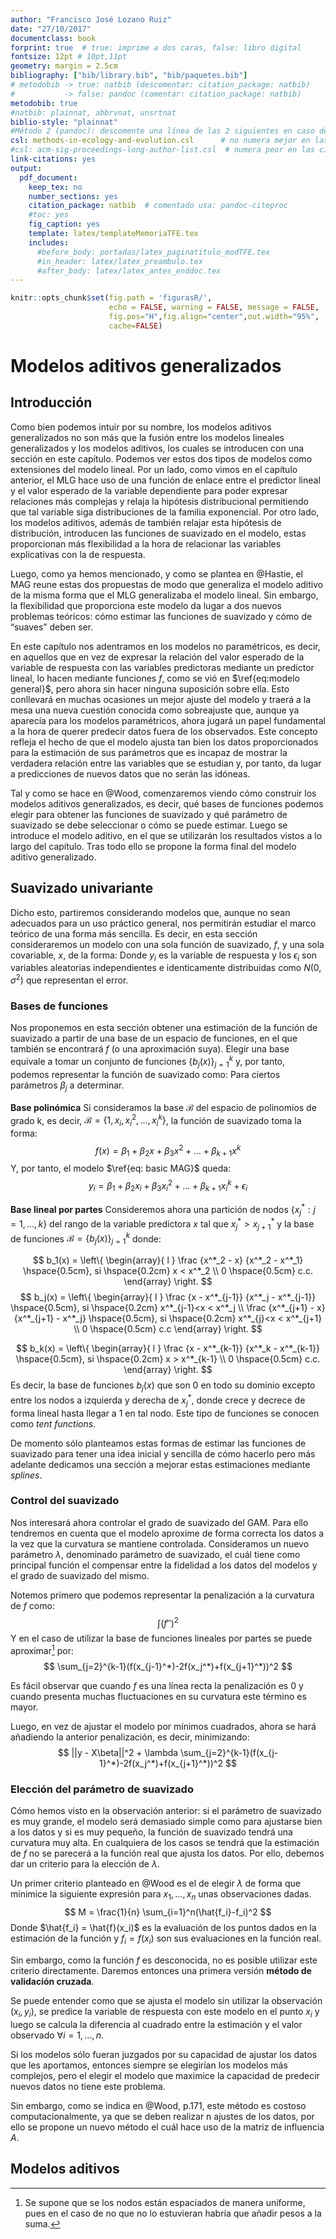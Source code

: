 ```yaml
---
author: "Francisco José Lozano Ruiz"
date: "27/10/2017"
documentclass: book
forprint: true  # true: imprime a dos caras, false: libro digital
fontsize: 12pt # 10pt,11pt
geometry: margin = 2.5cm 
bibliography: ["bib/library.bib", "bib/paquetes.bib"]
# metodobib -> true: natbib (descomentar: citation_package: natbib) 
#           -> false: pandoc (comentar: citation_package: natbib)
metodobib: true
#natbib: plainnat, abbrvnat, unsrtnat
biblio-style: "plainnat"
#Método 2 (pandoc): descomente una línea de las 2 siguientes en caso de usarlo
csl: methods-in-ecology-and-evolution.csl      # no numera mejor en las citas
#csl: acm-sig-proceedings-long-author-list.csl  # numera peor en las citas
link-citations: yes
output: 
  pdf_document:
    keep_tex: no
    number_sections: yes
    citation_package: natbib  # comentado usa: pandoc-citeproc
    #toc: yes
    fig_caption: yes
    template: latex/templateMemoriaTFE.tex
    includes:
      #before_body: portadas/latex_paginatitulo_modTFE.tex
      #in_header: latex/latex_preambulo.tex
      #after_body: latex/latex_antes_enddoc.tex
---
```




```r
knitr::opts_chunk$set(fig.path = 'figurasR/',
                      echo = FALSE, warning = FALSE, message = FALSE,
                      fig.pos="H",fig.align="center",out.width="95%",
                      cache=FALSE)

```


<!-- \setcounter{chapter}{2} -->
<!-- \setcounter{chapter}{2} escribir 2 para capítulo 3  -->
<!-- \pagenumbering{arabic} -->

\ifdefined\ifprincipal
\else
\setlength{\parindent}{1em}
\pagestyle{fancy}
\setcounter{tocdepth}{4}
\tableofcontents
<!-- \nocite{*} -->
\fi

\ifdefined\ifdoblecara
\fancyhead{}{}
\fancyhead[LE,RO]{\scriptsize\rightmark}
\fancyfoot[LO,RE]{\scriptsize\slshape \leftmark}
\fancyfoot[C]{}
\fancyfoot[LE,RO]{\footnotesize\thepage}
\else
\fancyhead{}{}
\fancyhead[RO]{\scriptsize\rightmark}
\fancyfoot[LO]{\scriptsize\slshape \leftmark}
\fancyfoot[C]{}
\fancyfoot[RO]{\footnotesize\thepage}
\fi
\renewcommand{\headrulewidth}{0.4pt}
\renewcommand{\footrulewidth}{0.4pt}

\theoremstyle{remark}
\newtheorem{observación}{Observación}[section]
\theoremstyle{definition}
\newtheorem{definición}{Definición}[section]
\theoremstyle{definición}
\newtheorem{proposición}{Proposición}[section]
\theoremstyle{remark}
\newtheorem{ejemplo}{Ejemplo}[section]

# Modelos aditivos generalizados

## Introducción

Como bien podemos intuir por su nombre, los modelos aditivos generalizados no son más que la fusión entre los modelos lineales generalizados y los modelos aditivos, los cuales se introducen con una sección en este capítulo. Podemos ver estos dos tipos de modelos como extensiones del modelo lineal. Por un lado, como vimos en el capítulo anterior, el MLG hace uso de una función de enlace entre el predictor lineal y el valor esperado de la variable dependiente para poder expresar relaciones más complejas y relaja la hipótesis distribucional permitiendo que tal variable siga distribuciones de la familia exponencial. Por otro lado, los modelos aditivos, además de también relajar esta hipótesis de distribución, introducen las funciones de suavizado en el modelo, estas proporcionan más flexibilidad a la hora de relacionar las variables explicativas con la de respuesta.

Luego, como ya hemos mencionado, y como se plantea en @Hastie, el MAG reune estas dos propuestas de modo que generaliza el modelo aditivo de la misma forma que el MLG generalizaba el modelo lineal. Sin embargo, la flexibilidad que proporciona este modelo da lugar a dos nuevos problemas teóricos: cómo estimar las funciones de suavizado y cómo de "suaves" deben ser. 

En este capítulo nos adentramos en los modelos no paramétricos, es decir, en aquellos que en vez de expresar la relación del valor esperado de la variable de respuesta con las variables predictoras mediante un predictor lineal, lo hacen mediante funciones $f$, como se vió en $\ref{eq:modelo general}$, pero ahora sin hacer ninguna suposición sobre ella. Esto conllevará en muchas ocasiones un mejor ajuste del modelo y traerá a la mesa una nueva cuestión conocida como sobreajuste que, aunque ya aparecía para los modelos paramétricos, ahora jugará un papel fundamental a la hora de querer predecir datos fuera de los observados. Este concepto refleja el hecho de que el modelo ajusta tan bien los datos proporcionados para la estimación de sus parámetros que es incapaz de mostrar la verdadera relación entre las variables que se estudian y, por tanto, da lugar a predicciones de nuevos datos que no serán las idóneas.

Tal y como se hace en @Wood, comenzaremos viendo cómo construir los modelos aditivos generalizados, es decir, qué bases de funciones podemos elegir para obtener las funciones de suavizado y qué parámetro de suavizado se debe seleccionar o cómo se puede estimar. Luego se introduce el modelo aditivo, en el que se utilizarán los resultados vistos a lo largo del capítulo. Tras todo ello se propone la forma final del modelo aditivo generalizado.


\begin{definición}[Estructura básica del modelo aditivo generalizado]
$$
\mu = \begin{pmatrix} \mu_1 \\ \vdots \\ \mu_n \end{pmatrix} = 
\begin{pmatrix} E[Y_1] \\ \vdots \\ E[Y_n] \end{pmatrix} = E[Y]
$$
\begin{equation}
g(\mu_i) = A_i\theta + f_1(x_{1i} + f_2(x_{2i}) + f_3(x_{3i},x_{4i}) + \dots  \hspace{0.5cm}, 
\forall i =1,\dots,n
\label{eq:MAG}
\end{equation}
Donde:
\begin{itemize}
  \item $Y_i$ es la variable de respuesta y sigue una distribución de la familia exponencial de media $\mu_i$ y parámetro de escalado $\phi$. A partir de ahora esto lo denotaremos por: $Y_i \backsim EF(\mu_i,\phi)$.
  \item $A_i$ es la fila i-ésima de la matriz del modelo para aquellas componentes del modelo que son estrictamente paramétricas.
  \item $\theta$ es el correspondiente vector de parámetro, que antes denotábamos por $\beta$, para las variables predictoras mencionadas en el anterior punto.
  \item Las $f_i$ son las funciones de suavizado para las covariables $x_k$.
\end{itemize}
\end{definición}


## Suavizado univariante

Dicho esto, partiremos considerando modelos que, aunque no sean adecuados para un uso práctico general, nos permitirán estudiar el marco teórico de una forma más sencilla. Es decir, en esta sección consideraremos un modelo con una sola función de suavizado, $f$, y una sola covariable, $x$, de la forma: 
\begin{equation}
y_i = f(x_i) + \epsilon_i
\label{eq: basic MAG}
\end{equation}
Donde $y_i$ es la variable de respuesta y los $\epsilon_i$ son variables aleatorias independientes e identicamente distribuidas como $N(0,\sigma^2)$ que representan el error.


### Bases de funciones

Nos proponemos en esta sección obtener una estimación de la función de suavizado a partir de una base de un espacio de funciones, en el que también se encontrará $f$ (o una aproximación suya). Elegir una base equivale a tomar un conjunto de funciones $\{b_j(x)\}_{j=1}^k$ y, por tanto, podemos representar la función de suavizado como:
\begin{equation}
f(x) = \sum_{j=1}^k b_j(x)\beta_j
\label{eq:base funcion suavizado}
\end{equation}
Para ciertos parámetros $\beta_j$ a determinar.

**Base polinómica** \newline
Si consideramos la base $\mathcal{B}$ del espacio de polinomios de grado k, es decir, $\mathcal{B} = \{1, x_i, x_i^2, \dots, x_i^k \}$, la función de suavizado toma la forma: 
$$
f(x) = \beta_1 + \beta_2 x + \beta_3 x^2 + \dots + \beta_{k+1} x^k
$$
Y, por tanto, el modelo $\ref{eq: basic MAG}$ queda:
$$
y_i = \beta_1 + \beta_2 x_i + \beta_3 x_i^2 + \dots + \beta_{k+1} x_i^k + \epsilon_i
$$

\begin{observación}[Problema de la base polinómica]
Notemos que por el teorema de Taylor, la base polinomial nos será útil cuando nuestro interés sea el de estudiar las propiedades de la función de suavizado en el entorno de un punto concreto, pero nos encontramos con problemas cuando queremos hacerlo en todo el dominio de $f$.

El principal problema se debe a que la interpolación de los datos puede resultar en una función muy oscilante o que no ajuste bien la indormación, dependiendo del valor de k. Esto se puede solucionar de cierta manera con el siguiente tipo de base de funciones.
\end{observación}

**Base lineal por partes** \newline
Consideremos ahora una partición de nodos $\{x^*_j : j = 1,\dots,k \}$ del rango de la variable predictora $x$ tal que $x^*_j > x^*_{j+1}$ y la base de funciones $\mathcal{B} = \{b_j(x)\}_{j=1}^k$ donde:


$$
b_1(x) = \left\{
\begin{array}{ l }
\frac {x^*_2 - x} {x^*_2 - x^*_1} \hspace{0.5cm}, si \hspace{0.2cm} x < x^*_2  \\
0 \hspace{0.5cm} c.c.
\end{array}
\right. 
$$
$$
b_j(x) = \left\{
\begin{array}{ l }
\frac {x - x^*_{j-1}} {x^*_j - x^*_{j-1}} \hspace{0.5cm}, si \hspace{0.2cm} x^*_{j-1}<x < x^*_j  \\
\frac {x^*_{j+1} - x} {x^*_{j+1} - x^*_j} \hspace{0.5cm}, si \hspace{0.2cm} x^*_{j}<x < x^*_{j+1} \\
0 \hspace{0.5cm} c.c
\end{array}
\right.
$$

$$
b_k(x) = \left\{
\begin{array}{ l }
\frac {x - x^*_{k-1}} {x^*_k - x^*_{k-1}} \hspace{0.5cm}, si \hspace{0.2cm} x > x^*_{k-1}  \\
0 \hspace{0.5cm} c.c.
\end{array}
\right. 
$$
Es decir, la base de funciones $b_j(x)$ que son 0 en todo su dominio excepto entre los nodos a izquierda y derecha de $x_j^*$, donde crece y decrece de forma lineal hasta llegar a 1 en tal nodo. Este tipo de funciones se conocen como *tent functions*.

\begin{ejemplo}
Supongamos que el rango de $x$ va de 0 a 5 y consideremos 6 nodos: $\{0,1,2,3,4,5\}$, entonces podemos representar las funciones $b_0(x)$, $b_2(x)$ y $b_5(x)$ como:
```r
b0 <- function(x) {
  ifelse(x < 1, 1-x, 0)
}

b2 <- function(x) {
  ifelse(1< x & x < 2, x-1, ifelse(2<x & x<3,3-x,0))
}

b5 <- function(x){
  ifelse(x > 4, x-4, 0)
}

x <- seq(0, 5, length.out = 100)
y0 <- b0(x)
y2 <- b2(x)
y5 <- b5(x)

par(mfrow = c(1, 3))

plot(x, y0, type = "l", col = "blue", main = "Función básica b0(x)")
abline(v = 0, lty = 2, col = "green")
points(0, 0, col = "red", pch = 16)
text(0, 0, "x0", pos = 3)
plot(x, y2, type = "l", col = "blue", main = "Función básica b2(x)")
abline(v = 2, lty = 2, col = "green")
points(2, 0, col = "red", pch = 16)
text(2, 0, "x2", pos = 3)
plot(x, y5, type = "l", col = "blue", main = "Función básica b5(x)")
abline(v = 5, lty = 2, col = "green")
points(5, 0, col = "red", pch = 16)
text(5, 0, "x5", pos = 3)

```
\end{ejemplo}

De momento sólo planteamos estas formas de estimar las funciones de suavizado para tener una idea inicial y sencilla de cómo hacerlo pero más adelante dedicamos una sección a mejorar estas estimaciones mediante *splines*.

### Control del suavizado

Nos interesará ahora controlar el grado de suavizado del GAM. Para ello tendremos en cuenta que el modelo aproxime de forma correcta los datos a la vez que la curvatura se mantiene controlada. Consideramos un nuevo parámetro $\lambda$, denominado parámetro de suavizado, el cuál tiene como principal función el compensar entre la fidelidad a los datos del modelos y el grado de suavizado del mismo.

Notemos primero que podemos representar la penalización a la curvatura de $f$ como: 
$$
\int(f'')^2
$$
Y en el caso de utilizar la base de funciones lineales por partes se puede aproximar[^1] por:
$$
\sum_{j=2}^{k-1}(f(x_{j-1}^*)-2f(x_j^*)+f(x_{j+1}^*))^2
$$

Es fácil observar que cuando $f$ es una línea recta la penalización es 0 y cuando presenta muchas fluctuaciones en su curvatura este término es mayor.

[^1]: Se supone que se los nodos están espaciados de manera uniforme, pues en el caso de no que no lo estuvieran habría que añadir pesos a la suma.

Luego, en vez de ajustar el modelo por mínimos cuadrados, ahora se hará añadiendo la anterior penalización, es decir, minimizando: 
$$
||y - X\beta||^2 + \lambda \sum_{j=2}^{k-1}(f(x_{j-1}^*)-2f(x_j^*)+f(x_{j+1}^*))^2
$$

\begin{observación}
Mientras mayor sea $\lambda$ más importancia le estaremos dando a que la función $f$ sea suave y menos a que a aproxime bien los datos. De hecho, cuando $\lambda \rightarrow \infty $ la función de suavizado $f$ que minimiza la anterior expresión será una línea recta y cuando $\lambda=0$ resultará en una estimación no penalizada. 
\end{observación}

### Elección del parámetro de suavizado

Cómo hemos visto en la observación anterior: si el parámetro de suavizado es muy grande, el modelo será demasiado simple como para ajustarse bien a los datos y si es muy pequeño, la función de suavizado tendrá una curvatura muy alta. En cualquiera de los casos se tendrá que la estimación de $f$ no se parecerá a la función real que ajusta los datos. Por ello, debemos dar un criterio para la elección de $\lambda$.

Un primer criterio planteado en @Wood es el de elegir $\lambda$ de forma que minimice la siguiente expresión para $x_1,\dots,x_n$ unas observaciones dadas.
$$
M = \frac{1}{n} \sum_{i=1}^n(\hat{f_i}-f_i)^2
$$
Donde $\hat{f_i} = \hat{f}(x_i)$ es la evaluación de los puntos dados en la estimación de la función y $f_i = f(x_i)$ son sus evaluaciones en la función real.

Sin embargo, como la función $f$ es desconocida, no es posible utilizar este criterio directamente. Daremos entonces una primera versión **método de validación cruzada**.

\begin{definición}[Validación cruzada ordinaria]
Sea $\hat{f_i}^{[-i]}$ la estimación de la función de suavizado que ajustada por todos los datos $\{(x_j,y_j)\}_{j=1}^n$ menos el i-ésimo, se define la validación cruzada ordinaria como:
\begin{equation}
\nu_0 = \frac{1}{n} \sum_{i=1}^n(\hat{f_i}^{[-i]}-y_i)^2
\label{cross-val-ord}
\end{equation}

\end{definición}

Se puede entender como que se ajusta el modelo sin utilizar la observación $(x_i,y_i)$, se predice la variable de respuesta con este modelo en el punto $x_i$ y luego se calcula la diferencia al cuadrado entre la estimación y el valor observado $\forall i=1,\dots ,n$.

\begin{observación}
Podemos ver que tomar $\lambda$ de modo que minimice $\nu_0$ es una buena manera de abordar que minimice M. Para ello veamos que $E[\nu_0] \approx E[M] + \sigma^2$. Sustituyendo en $\ref{cross-val-ord}$ que $y_i = f_i + \epsilon_i$ nos queda que:
$$
\nu_0 = \frac{1}{n} \sum_{i=1}^n(\hat{f_i}^{[-i]}-f_i + \epsilon_i)^2 = 
        \frac{1}{n} \sum_{i=1}^n[(\hat{f_i}^{[-i]}-f_i)2 - 2(\hat{f_i}^{[-i]}-f_i)\epsilon_i + \epsilon_i^2]
$$
Entonces, tomando valor esperado y teniendo en cuenta que $E[\epsilon_i]=0$ y que $\epsilon_i$ y $f_i$ son independientes:
$$
E[\nu_0] = \frac{1}{n} E[\sum_{i=1}^n(\hat{f_i}^{[-i]}-f_i)^2] + \sigma^2 = E[M] + \sigma^2
$$
Por lo tanto, cuando $n \rightarrow \infty$ se tienen las igualdades $E[\nu_0] = E[M] + \sigma^2$ y $\hat{f}^{[-i]} = \hat{f}$.
\end{observación}

Si los modelos sólo fueran juzgados por su capacidad de ajustar los datos que les aportamos, entonces siempre se elegirían los modelos más complejos, pero el elegir el modelo que maximice la capacidad de predecir nuevos datos no tiene este problema.

Sin embargo, como se indica en @Wood, p.171, este método es costoso computacionalmente, ya que se deben realizar n ajustes de los datos, por ello se propone un nuevo método el cuál hace uso de la matriz de influencia $A$.

\begin{definición}[Validación cruzada generalizada]
Dadas unas observaciones $\{(x_i,y_i)\}_{i=1}^n$ se elige $\lambda$ tal que minimice:
$$
\nu_g = n \frac{\sum_{i=1}^n(y_i-\hat{f_i})^2}{(n-tr(A))^2}
$$
\end{definición}

## Modelos aditivos

